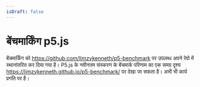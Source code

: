```yaml
---
isDraft: false
---
```

# बेंचमार्किंग p5.js

बेंचमार्किंग को https://github.com/limzykenneth/p5-benchmark पर उपलब्ध अपने रेपो में स्थानांतरित कर दिया गया है। P5.js के नवीनतम संस्करण के बेंचमार्क परिणाम का एक समग्र दृश्य https://limzykenneth.github.io/p5-benchmark/ पर देखा जा सकता है। अभी भी कार्य प्रगति पर है।
